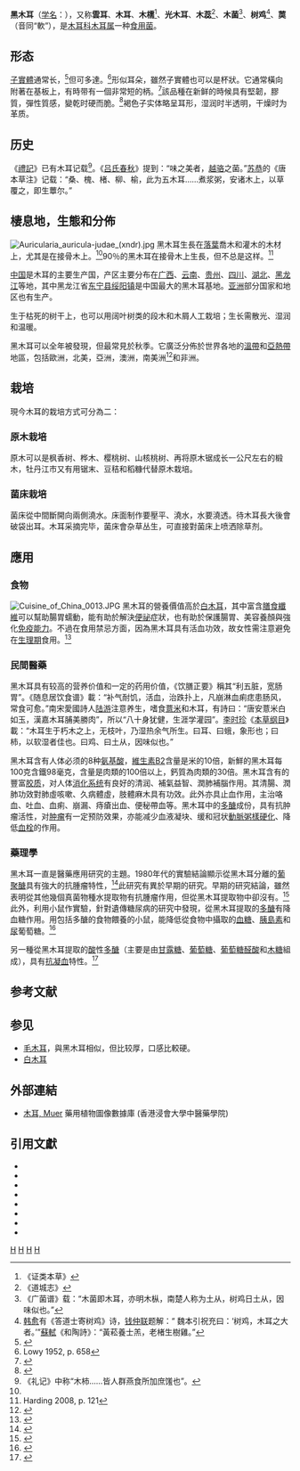 {{missing information|作为[[复合种|复合种]] [doi:10.1007/s11557-015-1113-4]}}
{{Speciesbox 
| taxon = Auricularia auricula-judae
| image = Auricularia auricula-judae JPG.jpg
| authority =  ([[伊利阿斯·马格努斯·弗里斯|Fr.]]) {{link-en|J.Schröt.|Joseph Schröter}}
}}
{{mycomorphbox 
| name = Auricularia auricula-judae
| whichGills = NA 
| capShape = no 
| hymeniumType=smooth
| stipeCharacter=NA
| ecologicalType=saprotrophic
| sporePrintColor=white
| howEdible=choice
}}

'''黑木耳'''（[[学名|学名]]：{{lang|la|''Auricularia auricula-judae'' "[[加略人猶大|猶大]]的耳朵"}}），又称'''雲耳'''、'''木耳'''、'''木檽'''<ref>《证类本草》</ref>、'''光木耳'''、'''木蕊'''<ref>《道城志》</ref>、'''木菌'''<ref>《广菌谱》载：“木菌即木耳，亦明木枞，南楚人称为土从，树鸡日土从，因味似也。”</ref>、'''树鸡'''<ref>[[韩愈|韩愈]]有《答道士寄树鸡》诗，[[钱仲联|钱仲联]]题解：“ 魏本引祝充曰：‘树鸡，木耳之大者。’”[[蘇軾|蘇軾]]《和陶詩》：“黃菘養士羔，老楮生樹雞。”</ref>、'''䓴'''（音同“軟”），是[[木耳科|木耳科]][[木耳属|木耳属]]一种[[食用菌|食用菌]]。

== 形态 ==
{{multiple image
| align = right
| direction = vertical
| width = 200
| image1 = Auricularia auriculajudae 107928.jpg
| caption1 =子實體的表面往往覆蓋在微小的，柔和的茸毛，以及褶皺和皺紋
| image2 = Old, dark Jew's ear.jpg
| caption2 =隨著子實體的年齡增长，它們的顏色變深。
}}

[[子實體|子實體]]通常{{convert|3|to|8|cm|in}}长，<ref name="Phillips">{{cite book |title= Mushrooms and Other Fungi of Great Britain and Europe|author= Phillips, Roger|year= 1981|publisher= [[Pan_Books|Pan Books]]|isbn= 0-330-26441-9|page=262}}</ref>但可多達{{convert|12|cm|in}}。<ref name="Lowy658">Lowy 1952, p. 658</ref>形似耳朵，雖然子實體也可以是杯狀。它通常橫向附著在基板上，有時带有一個非常短的柄。<ref name=Mohanan2011>{{cite book |author=Mohanan, C. |title=Macrofungi of Kerala |publisher=[[Kerala_Forest_Research_Institute|Kerala Forest Research Institute]]|year=2011 |pages=90-3|isbn=81-85041-73-3}}</ref>該品種在新鲜的時候具有堅韌，膠質，彈性質感，變乾时硬而脆。<ref name="Sterry">{{cite book |title= Complete Guide to British Mushrooms & Toadstools|author= Sterry, Paul; Hughes, Barry|year= 2009|publisher= [[HarperCollins|HarperCollins]]|isbn= 978-0-00-723224-6|page= 290}}</ref>褐色子实体略呈耳形，湿润时半透明，干燥时为革质。

== 历史 ==
《[[禮記|禮記]]》已有木耳记载<ref>《礼记》中称“木柿……皆人群燕食所加庶馐也”。</ref>。《[[吕氏春秋|吕氏春秋]]》提到：“味之美者，[[越骆|越骆]]之菌。”[[苏恭|苏恭]]的《唐本草注》记载：“桑、槐、楮、柳、榆，此为五木耳……煮浆粥，安诸木上，以草覆之，即生蕈尔。”

==棲息地，生態和分佈==
[[File:Auricularia_auricula-judae_(xndr).jpg|thumb]]
黑木耳生長在[[落葉植物|落葉]]喬木和灌木的木材上，尤其是在接骨木上。<ref name="Sterry"/>90％的黑木耳在接骨木上生長，但不总是这样。<ref name="Harding121">Harding 2008, p. 121</ref>

[[中国|中国]]是木耳的主要生产国，产区主要分布在[[广西|广西]]、[[云南|云南]]、[[贵州|贵州]]、[[四川|四川]]、[[湖北|湖北]]、[[黑龙江|黑龙江]]等地，其中黑龙江省[[东宁县|东宁县]][[绥阳镇_(东宁县)|绥阳镇]]是中国最大的黑木耳基地。[[亚洲|亚洲]]部分国家和地区也有生产。

生于枯死的树干上，也可以用阔叶树类的段木和木屑人工栽培；生长需散光、湿润和温暖。

黑木耳可以全年被發現，但最常見於秋季。它廣泛分佈於世界各地的[[溫帶|溫帶]]和[[亞熱帶|亞熱帶]]地區，包括歐洲，北美，亞洲，澳洲，南美洲<ref name="Monkeys">{{cite journal |author= Hanson, Amy M.; Hodge, Kathie T.; Porter, Leila M.|year= 2003|title= Mycophagy among primates|journal= Mycologist|volume= 17|pages= 6–10|doi= 10.1017/S0269915X0300106X}}</ref>和非洲。

== 栽培 ==
現今木耳的栽培方式可分為二：
=== 原木栽培 ===
原木可以是枫香树、桦木、樱桃树、山核桃树、再将原木锯成长一公尺左右的椴木，牡丹江市又有用锯末、豆秸和稻糠代替原木栽培。

=== 菌床栽培 ===
菌床從中間斷開向兩側澆水。床面制作要壓平、澆水，水要澆透。待木耳長大後會破袋出耳。木耳采摘完毕，菌床會杂草丛生，可直接對菌床上喷洒除草剂。

==應用==
=== 食物 ===
[[File:Cuisine_of_China_0013.JPG|thumb]]
{{nutritionalvalue
| name=''黑木耳''（''Auricularia auricula-judae'）'营养成分, 干燥.<ref name=Hobbs1995>{{cite book |author=Hobbs, Christopher. |title=Medicinal Mushrooms: An Exploration of Tradition, Healing & Culture |publisher=Culinary Arts Ltd |year=1995 |page=73 |isbn=1-884360-01-7}}</ref><ref name=Gilbert1957>{{cite journal |doi=10.1007/BF02985303 |title=Food from fungi |journal=[[Economic_Botany|Economic Botany]] |author=Gilbert, Frank A.; Robinson, Radcliff F. |volume=11 |issue=2 |year=1957 |pages=126–45 |jstor=4287926 }}</ref>
| kcal=293.1
| protein=10.6 g
| fat=0.2 g
| carbohydrates=65 g
| iron_mg=185
| calcium_mg=375
| phosphorus_mg=201
| right=1
| source_usda=1
}}
黑木耳的營養價值高於[[白木耳|白木耳]]，其中富含[[膳食纖維|膳食纖維]]可以幫助腸胃蠕動，能有助於解決[[便祕|便祕]]症狀，也有助於保護腸胃、美容養顏與強化[[免疫力|免疫能力]]。不過在食用禁忌方面，因為黑木耳具有活血功效，故女性需注意避免在[[生理期|生理期]]食用。<ref>{{cite journal|author=鍾碧芳|title=中醫師教你 羅珮琳 食療清肺10招|journal=常春月刊|issue=368期|pages=35|date=2013年11月}}</ref>

=== 民間醫藥 ===
黑木耳具有较高的营养价值和一定的药用价值，《饮膳正要》稱其“利五脏，宽肠胃”。《随息居饮食谱》載：“补气耐饥，活血，治跌扑上，凡崩淋血痢痣患肠风，常食可愈。”南宋愛國詩人[[陆游|陆游]]注意养生，嗜食[[薏米|薏米]]和木耳，有詩曰：“唐安薏米白如玉，漢嘉木耳脯美勝肉”，所以“八十身犹健，生涯学灌园”。[[李时珍|李时珍]]《[[本草纲目|本草纲目]]》載：“木耳生于朽木之上，无枝叶，乃湿热余气所生。曰耳、曰蛾，象形也；曰柿，以软湿者佳也。曰鸡、曰土从，因味似也。”

黑木耳含有人体必须的8种[[氨基酸|氨基酸]]，[[維生素B2|維生素B2]]含量是米的10倍，新鮮的黑木耳每100克含鐵98毫克，含量是肉類的100倍以上，鈣質為肉類的30倍。黑木耳含有的豐富[[胶质|胶质]]，对人体[[消化系统|消化系统]]有良好的清润、補氣益智、潤肺補腦作用。其清腸、潤肺功效對肺虛咳嗽、久病體虛，肢體麻木具有功效。此外亦具止血作用，主治咯血、吐血、血痢、崩漏、痔瘡出血、便秘帶血等。黑木耳中的[[多醣|多醣]]成份，具有抗肿瘤活性，对[[肿瘤|肿瘤]]有一定预防效果，亦能减少血液凝块、缓和冠状[[動脈粥樣硬化|動脈粥樣硬化]]、降低[[血栓|血栓]]的作用。

=== 藥理學 ===
黑木耳一直是醫藥應用研究的主題。1980年代的實驗結論顯示從黑木耳分離的[[葡聚醣|葡聚醣]]具有強大的抗腫瘤特性，<ref>{{cite journal |doi= 10.1016/S0008-6215(00)85986-8 |author= Misaki, A.; Kakuta, M.; Sasaki, T.; Tanaka, M.; Miyaji, H.|year= 1981|title= Studies on interrelation of structure and antitumor effects of polysaccharides: antitumor action of periodate-modified, branched (1→3)-β-D-glucan of ''Auricularia auricula-judae'', and other polysaccharides containing (1→3)-glycosidic linkages|journal= Carbohydrate Research|volume= 92|issue= 1|pages= 115–29|pmid= 7196285}}</ref>此研究有異於早期的研究。早期的研究結論，雖然表明從其他幾個真菌物種水提取物有抗腫瘤作用，但從黑木耳提取物中卻沒有。<ref>{{cite journal |author= Ikekawa, Tetsuro; Uehara, Nobuaki; Maeda, Yuko; Nakanishi, Miyako; Fukuoka, Fumiko|year= 1968|title= Antitumor activity of aqueous extracts of ediblemushrooms|journal= Cancer Research|volume= 29 |issue= 3|pages= 734–5|pmid= 5813100}}</ref>此外，利用小鼠作實驗，針對遺傳糖尿病的研究中發現，從黑木耳提取的[[多醣|多醣]]有降血糖作用。用包括多醣的食物餵養的小鼠，能降低從食物中攝取的[[血糖|血糖]]、[[胰島素|胰島素]]和[[尿|尿]]葡萄糖。<ref>{{cite journal |author= Yuan, Zuomin; He, Puming; Cui, Jianhui; Takeuchi, Hisanao|year= 1998|title= Hypoglycemic effect of water-soluble polysaccharide from ''Auricularia auricula-judae'' Quel. on genetically diabetic KK-Ay mice|journal= Bioscience, Biotechnology, and Biochemistry|volume= 62|issue= 10|pages= 1898–1903|doi= 10.1271/bbb.62.1898|pmid=9836425}}</ref>

另一種從黑木耳提取的[[酸|酸]]性[[多醣|多醣]]（主要是由[[甘露糖|甘露糖]]、[[葡萄糖|葡萄糖]]、[[葡萄糖醛酸|葡萄糖醛酸]]和[[木糖|木糖]]組成），具有[[抗凝剂|抗凝血]]特性。<ref>{{cite journal |author= Yoona, Seon-Joo; Yub, Myeong-Ae; Pyunb, Yu-Ryang; Hwangb, Jae-Kwan; Chuc, Djong-Chi; Juneja, Lekh Rajc; Mourão, Paulo A. S.|year= 2003|title= The nontoxic mushroom ''Auricularia auricula'' contains a polysaccharide with anticoagulant activity mediated by antithrombin|journal= Thrombosis Research |pmid= 14967412|volume= 112|issue= 3|pages= 151–8|doi= 10.1016/j.thromres.2003.10.022}}</ref>

== 参考文献 ==
{{Reflist|2}}

== 参见 ==
* [[毛木耳|毛木耳]]，與黑木耳相似，但比较厚，口感比較硬。
* [[白木耳|白木耳]]

== 外部連結 ==
* [http://libproject.hkbu.edu.hk/was40/detail?lang=ch&channelid=1288&searchword=herb_id=D01297 木耳, Muer]{{Wayback|url=http://libproject.hkbu.edu.hk/was40/detail?lang=ch&channelid=1288&searchword=herb_id=D01297 |date=20160304095842 }} 藥用植物圖像數據庫 (香港浸會大學中醫藥學院) {{zh-hant}}

==引用文獻==
*{{cite book |title= Mushroom|year= 2001|publisher= Kyle Cathie|isbn= 978-1-85626-739-7|author= Acton, Johnny; Sandler, Nick}}
*{{cite journal |author=Apetorgbor, M. M.; Apetorgbor, A. K.; Nutakor, A. |year=2005 |url=http://www.cfc2010.org/2005/CFC%20pdfs/MApetorgbor.pdf |title=Utilization and cultivation of edible mushrooms for rural livlihood in Southern Ghana |journal=Commonwealth Forestry Conference |format=PDF |deadurl=yes |archiveurl=https://web.archive.org/web/20110725153841/http://www.cfc2010.org/2005/CFC%20pdfs/MApetorgbor.pdf |archivedate=2011-07-25 |access-date=2014-01-11 }}
*{{cite journal|doi= 10.2307/3753627|author= Barrett, Mary F.|year= 1910|title= Three common species of ''Auricularia''|jstor= 3753627|journal= [[Mycologia|Mycologia]]|volume= 2|issue= 1|pages= 12–8|issn= 0027-5514|url= http://www.cybertruffle.org.uk/cyberliber/59350/0002/001/0012.htm|access-date= 2014-01-11|archive-date= 2015-09-23|archive-url= https://web.archive.org/web/20150923212405/http://www.cybertruffle.org.uk/cyberliber/59350/0002/001/0012.htm|dead-url= no}}
*{{cite book |title= Wild Edible Fungi: A Global Overview of their Use and Importance to People|url= https://archive.org/details/bub_gb_Zd2NlcNZgvcC|author= Boa, Eric|year= 2004|publisher= Food and Agriculture Organisation|isbn= 978-92-5-105157-3}}
*{{cite book |title= Mushroom Miscellany|last= Harding|first= Patrick|year= 2008|publisher= [[HarperCollins|HarperCollins]]|isbn= 978-0-00-728464-1}}
*{{cite journal|author= Lowy, Bernard|year= 1952|title= The genus ''Auricularia''|journal= [[Mycologia|Mycologia]]|volume= 44|issue= 5|pages= 656–92|issn= 0027-5514|url= http://www.cybertruffle.org.uk/cyberliber/59350/0044/005/0656.htm|access-date= 2014-01-11|archive-date= 2015-09-23|archive-url= https://web.archive.org/web/20150923224711/http://www.cybertruffle.org.uk/cyberliber/59350/0044/005/0656.htm|dead-url= no}}
*{{cite journal |doi= 10.2307/2421264 |author= Martin, George W.|year= 1943|title= The generic name ''Auricularia'' |url= https://archive.org/details/sim_american-midland-naturalist_1943-07_30_1/page/77 |jstor= 2421264|journal= American Midland Naturalist|volume= 30|issue= 1|pages= 77–82|issn= 0003-0031}}
*{{cite book |title= A Field Guide to the Fungi of Australia|year= 2005|publisher= [[University_of_New_South_Wales_Press|University of New South Wales Press]]|isbn= 978-0-86840-742-5|author= Young, Tony; Smith, Kay}}

{{Commons|Auricularia auricula-judae}}
{{Taxonbar|from=Q321342}}

[[Category:木耳属|H]]
[[Category:食用菌|H]]
[[Category:藥用真菌|H]]
[[Category:1789年描述的真菌|H]]